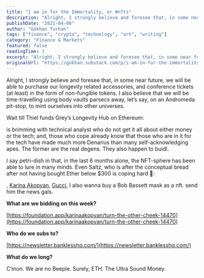 ```yaml
---
title: "I am in for the Immortality, or #nfts"
description: "Alright, I strongly believe and foresee that, in some near future, we will be able to purchase our longevity related accessories, and conference tickets (at least) in the form of non-fungible tokens."
publishDate: "2021-04-06"
author: "Gökhan Turhan"
tags: ["finance", "crypto", "technology", "art", "writing"]
category: "Finance & Markets"
featured: false
readingTime: 3
excerpt: "Alright, I strongly believe and foresee that, in some near future, we will be able to purchase our longevity related accessories, and conference tickets at least in the form of non-fungible tokens. I..."
originalUrl: "https://gokhan.substack.com/p/i-am-in-for-the-immortality-or-nfts"
---
```


Alright, I strongly believe and foresee that, in some near future, we will be able to purchase our longevity related accessories, and conference tickets (at least) in the form of non-fungible tokens. I also believe that we will be time-travelling using body vaults parsecs away, let’s say, on an Andromeda pit-stop, to mint ourselves into other universes.

Wait till Thiel funds Grey’s Longevity Hub on Ethereum:

<TwitterEmbed url="https://twitter.com/i/status/1371196809595346950" />

is brimming with technical analyst who do not get it all about either money or the tech; and, those who cope already know that those who are in it for the tech have made much more Denarius than many self-acknowledging apes. The former are the real degens. They also happen to buidl.

I say petri-dish in that, in the last 6 months alone, the NFT-sphere has been able to lure in many minds. Even Saltz, who is after the conceptual bread after not having bought Ether below $300 is coping hard 🤡:

<TwitterEmbed url="https://twitter.com/i/status/1379056213460189184" />

, [Karina Akopyan](https://foundation.app/karinaakopyan), [Gucci](https://neuno.io/#/), I also wanna buy a Bob Bassett mask as a nft. send him the news gals.

**What are we bidding on this week?**

[https://foundation.app/karinaakopyan/turn-the-other-cheek-14470](https://foundation.app/karinaakopyan/turn-the-other-cheek-14470)

**Who do we subs to?**

[https://newsletter.banklesshq.com/](https://newsletter.banklesshq.com/)

**What do we long?**

C’mon. We are no Beeple. Surely, ETH. The Ultra Sound Money.